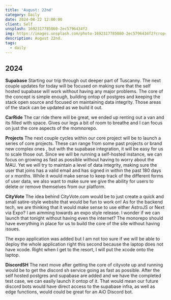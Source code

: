 ```yaml
---
title: 'August: 22nd'
category: Daily
date: 2024-08-22 12:00:00
client: Self
unsplash: 1692317785860-2ec5796434f2
img: https://images.unsplash.com/photo-1692317785860-2ec5796434f2?crop=entropy&cs=srgb&fm=jpg&ixid=MnwzNjM5Nzd8MHwxfHJhbmRvbXx8fHx8fHx8fDE2ODE3NDg2ODY&ixlib=rb-4.0.3&q=85
description: August 22nd.
tags:
  - daily
---
```



## 2024

**Supabase**
Starting our trip through out deeper part of Tuscanny.
The next couple updates for today will be focused on making sure that the self hosted supabase will work without having any major problems.
The core of the concept is simple enough, building ontop of postgres and keeping the stack open source and focused on maintaining data integrity.
Those areas of the stack can be updated as we build it out.

**CarRide**
The car ride there will be great, we ended up renting out a van and its filled with space.
Gives our legs a bit of room to breathe and I can focus on just the core aspects of the momnorepo.

**Projects**
The next couple cycles within our core project will be to launch a series of core projects.
These can range from some past projects or brand new complex ones , but with the supabase integration, it will be easy for us to scale those out.
Since we will be running a self-hosted instance, we can focus on growing as fast as possible without having to worry about the MAU.
Yet we will try to maintain a level of data integrity, making sure the user that joins has a valid email and has signed in within the past 180 days or x months.
While it would make sense to keep track of the different forms of user data, we also want to make sure we give the ability for users to delete or remove themselves from our platform.

**CityVote**
The idea behind CityVote.com would be to just create a quick and small satire-style website that would be fun to work on!
As for the backend tech, we are thinking that it would make sense to use either AstroJS or Next via Expo?
I am aimming towards an expo style release. 
I wonder if we can launch that tonight without having even the internet?
The monorepo should have everything in place for us to build the core of the site without having issues.

The expo application was added but I am not too sure if we will be able to deploy the whole application right this second because the laptop does not have xcode.
Right when I get to the resort, I will put the xcode onto the laptop.


**DiscordSH**
The next move after getting the core of cityvote up and running would be to get the discord sh service going as fast as possible.
After the self hosted postgres and supabase are added and we have the completed test case, we can easily launch it ontop of it.
That would mean our future discord bots would have direct access to the supabase infra, as well as edge functions, would could be great for an AiO Discord bot. 
